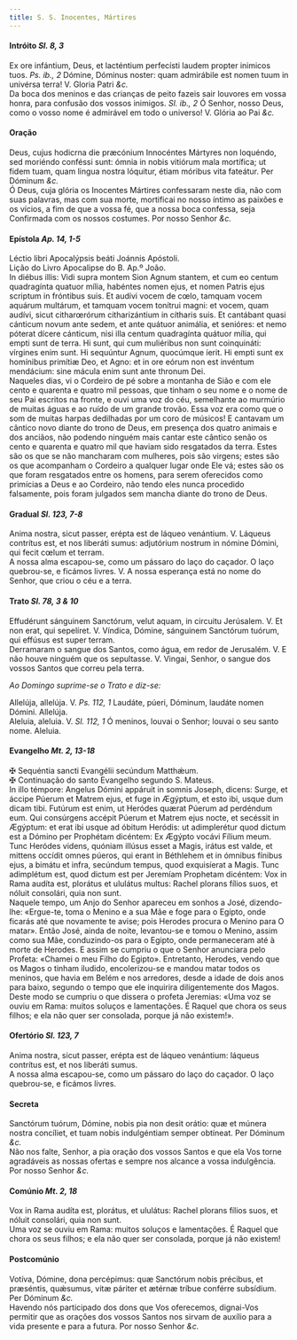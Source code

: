 ```yaml
---
title: S. S. Inocentes, Mártires
---
```



<h4 class="text-center">Intróito <em>Sl. 8, 3</em></h4>
<div class="container-fluid">
<div class="row">
<div class="col-6 dropcaps text-justify">
Ex ore infántium, Deus, et lacténtium perfecísti laudem propter inimicos tuos. <em>Ps. ib., 2</em> Dómine, Dóminus noster: quam admirábile est nomen tuum in univérsa terra!
V. Gloria Patri <em>&c.</em>
</div>
<div class="col-6 dropcaps text-justify">
Da boca dos meninos e das crianças de peito fazeis sair louvores em vossa honra, para confusão dos vossos inimigos. <em>Sl. ib., 2</em> Ó Senhor, nosso Deus, como o vosso nome é admirável em todo o universo!
V. Glória ao Pai <em>&c.</em>
</div>
</div>
</div>

<h4 class="text-center">Oração</h4>
<div class="container-fluid">
<div class="row">
<div class="col-6 dropcaps text-justify">
Deus, cujus hodicrna die præcónium Innocéntes Mártyres non loquéndo, sed moriéndo conféssi sunt: ómnia in nobis vitiórum mala mortífica; ut fidem tuam, quam lingua nostra lóquitur, étiam móribus vita fateátur. Per Dóminum <em>&c.</em>
</div>
<div class="col-6 dropcaps text-justify">
Ó Deus, cuja glória os Inocentes Mártires confessaram neste dia, não com suas palavras, mas com sua morte, mortificai no nosso íntimo as paixões e os vícios, a fim de que a vossa fé, que a nossa boca confessa, seja Confirmada com os nossos costumes. Por nosso Senhor <em>&c.</em>
</div>
</div>
</div>

<h4 class="text-center">Epístola <em>Ap. 14, 1-5</em></h4>
<div class="container-fluid">
<div class="row">
<div class="col-6 text-justify">
Léctio libri Apocalýpsis beáti Joánnis Apóstoli.
</div>
<div class="col-6 text-justify">
Lição do Livro Apocalipse do B. Ap.º João.
</div>
<div class="col-6 dropcaps text-justify">
In diébus illis: Vidi supra montem Sion Agnum stantem, et cum eo centum quadragínta quatuor mília, habéntes nomen ejus, et nomen Patris ejus scriptum in fróntibus suis. Et audívi vocem de cœlo, tamquam vocem aquárum multárum, et tamquam vocem tonítrui magni: et vocem, quam audívi, sicut citharœrórum citharizántium in cítharis suis. Et cantábant quasi cánticum novum ante sedem, et ante quátuor animália, et senióres: et nemo póterat dícere cánticum, nisi illa centum quadragínta quátuor mília, qui empti sunt de terra. Hi sunt, qui cum muliéribus non sunt coinquináti: vírgines enim sunt. Hi sequúntur Agnum, quocúmque íerit. Hi empti sunt ex homínibus primítiæ Deo, et Agno: et in ore eórum non est invéntum mendácium: sine mácula enim sunt ante thronum Dei.
</div>
<div class="col-6 dropcaps text-justify">
Naqueles dias, vi o Cordeiro de pé sobre a montanha de Sião e com ele cento e quarenta e quatro mil pessoas, que tinham o seu nome e o nome de seu Pai escritos na fronte, e ouvi uma voz do céu, semelhante ao murmúrio de muitas águas e ao ruído de um grande trovão. Essa voz era como que o som de muitas harpas dedilhadas por um coro de músicos! E cantavam um cântico novo diante do trono de Deus, em presença dos quatro animais e dos anciãos, não podendo ninguém mais cantar este cântico senão os cento e quarenta e quatro mil que haviam sido resgatados da terra. Estes são os que se não mancharam com mulheres, pois são virgens; estes são os que acompanham o Cordeiro a qualquer lugar onde Ele vá; estes são os que foram resgatados entre os homens, para serem oferecidos como primícias a Deus e ao Cordeiro, não tendo eles nunca procedido falsamente, pois foram julgados sem mancha diante do trono de Deus.
</div>
</div>
</div>

<h4 class="text-center">Gradual <em>Sl. 123, 7-8</em></h4>
<div class="container-fluid">
<div class="row">
<div class="col-6 dropcaps text-justify">
Anima nostra, sicut passer, erépta est de láqueo venántium. V. Láqueus contrítus est, et nos liberáti sumus: adjutórium nostrum in nómine Dómini, qui fecit cœlum et terram.
</div>
<div class="col-6 dropcaps text-justify">
A nossa alma escapou-se, como um pássaro do laço do caçador. O laço quebrou-se, e ficámos livres. V. A nossa esperança está no nome do Senhor, que criou o céu e a terra.
</div>
</div>
</div>

<h4 class="text-center">Trato <em>Sl. 78, 3 & 10</em></h4>
<div class="container-fluid">
<div class="row">
<div class="col-6 dropcaps text-justify">
Effudérunt sánguinem Sanctórum, velut aquam, in circuitu Jerúsalem. V. Et non erat, qui sepelíret. V. Víndica, Dómine, sánguinem Sanctórum tuórum, qui effúsus est super terram.
</div>
<div class="col-6 dropcaps text-justify">
Derramaram o sangue dos Santos, como água, em redor de Jerusalém. V. E não houve ninguém que os sepultasse. V. Vingai, Senhor, o sangue dos vossos Santos que correu pela terra.
</div>
</div>
</div>

<em>Ao Domingo suprime-se o Trato e diz-se:</em>

<div class="container-fluid">
<div class="row">
<div class="col-6 text-justify">
Allelúja, allelúja. V. <em>Ps. 112, 1</em> Laudáte, púeri, Dóminum, laudáte nomen Dómini. Allelúja.
</div>
<div class="col-6 text-justify">
Aleluia, aleluia. V. <em>Sl. 112, 1</em> Ó meninos, louvai o Senhor; louvai o seu santo nome. Aleluia.
</div>
</div>
</div>

<h4 class="text-center">Evangelho <em>Mt. 2, 13-18</em></h4>
<div class="container-fluid">
<div class="row">
<div class="col-6 text-justify">
<span class="text-danger">&#10016;</span> Sequéntia sancti Evangélii secúndum Matthǽum.
</div>
<div class="col-6 text-justify">
<span class="text-danger">&#10016;</span> Continuação do santo Evangelho segundo S. Mateus.
</div>
<div class="col-6 dropcaps text-justify">
In illo témpore: Angelus Dómini appáruit in somnis Joseph, dicens: Surge, et áccipe Púerum et Matrem ejus, et fuge in Ægýptum, et esto ibi, usque dum dicam tibi. Futúrum est enim, ut Heródes quærat Púerum ad perdéndum eum. Qui consúrgens accépit Púerum et Matrem ejus nocte, et secéssit in Ægýptum: et erat ibi usque ad óbitum Heródis: ut adimplerétur quod dictum est a Dómino per Prophétam dicéntem: Ex Ægýpto vocávi Fílium meum. Tunc Heródes videns, quóniam illúsus esset a Magis, irátus est valde, et mittens occídit omnes púeros, qui erant in Béthlehem et in ómnibus fínibus ejus, a bimátu et infra, secúndum tempus, quod exquisíerat a Magis. Tunc adimplétum est, quod dictum est per Jeremíam Prophetam dicéntem: Vox in Rama audíta est, plorátus et ululátus multus: Rachel plorans fílios suos, et nóluit consolári, quia non sunt.
</div>
<div class="col-6 dropcaps text-justify">
Naquele tempo, um Anjo do Senhor apareceu em sonhos a José, dizendo-lhe: «Ergue-te, toma o Menino e a sua Mãe e foge para o Egipto, onde ficarás até que novamente te avise; pois Herodes procura o Menino para O matar». Então José, ainda de noite, levantou-se e tomou o Menino, assim como sua Mãe, conduzindo-os para o Egipto, onde permaneceram até à morte de Herodes. E assim se cumpriu o que o Senhor anunciara pelo Profeta: «Chamei o meu Filho do Egipto». Entretanto, Herodes, vendo que os Magos o tinham iludido, encolerizou-se e mandou matar todos os meninos, que havia em Belém e nos arredores, desde a idade de dois anos para baixo, segundo o tempo que ele inquirira diligentemente dos Magos. Deste modo se cumpriu o que dissera o profeta Jeremias: «Uma voz se ouviu em Rama: muitos soluços e lamentações. É Raquel que chora os seus filhos; e ela não quer ser consolada, porque já não existem!».
</div>
</div>
</div>

<h4 class="text-center">Ofertório <em>Sl. 123, 7</em></h4>
<div class="container-fluid">
<div class="row">
<div class="col-6 dropcaps text-justify">
Anima nostra, sicut passer, erépta est de láqueo venántium: láqueus contrítus est, et nos liberáti sumus.
</div>
<div class="col-6 dropcaps text-justify">
A nossa alma escapou-se, como um pássaro do laço do caçador. O laço quebrou-se, e ficámos livres.
</div>
</div>
</div>

<h4 class="text-center">Secreta</h4>
<div class="container-fluid">
<div class="row">
<div class="col-6 dropcaps text-justify">
Sanctórum tuórum, Dómine, nobis pia non desit orátio: quæ et múnera nostra concíliet, et tuam nobis indulgéntiam semper obtíneat. Per Dóminum <em>&c.</em>
</div>
<div class="col-6 dropcaps text-justify">
Não nos falte, Senhor, a pia oração dos vossos Santos e que ela Vos torne agradáveis as nossas ofertas e sempre nos alcance a vossa indulgência. Por nosso Senhor <em>&c.</em>
</div>
</div>
</div>

<h4 class="text-center">Comúnio <em>Mt. 2, 18</em></h4>
<div class="container-fluid">
<div class="row">
<div class="col-6 dropcaps text-justify">
Vox in Rama audíta est, plorátus, et ululátus: Rachel plorans fílios suos, et nóluit consolári, quia non sunt.
</div>
<div class="col-6 dropcaps text-justify">
Uma voz se ouviu em Rama: muitos soluços e lamentações. É Raquel que chora os seus filhos; e ela não quer ser consolada, porque já não existem!
</div>
</div>
</div>

<h4 class="text-center">Postcomúnio</h4>
<div class="container-fluid">
<div class="row">
<div class="col-6 dropcaps text-justify">
Votíva, Dómine, dona percépimus: quæ Sanctórum nobis précibus, et præséntis, quǽsumus, vitæ páriter et ætérnæ tríbue conférre subsídium. Per Dóminum <em>&c.</em>
</div>
<div class="col-6 dropcaps text-justify">
Havendo nós participado dos dons que Vos oferecemos, dignai-Vos permitir que as orações dos vossos Santos nos sirvam de auxílio para a vida presente e para a futura. Por nosso Senhor <em>&c.</em>
</div>
</div>
</div>
